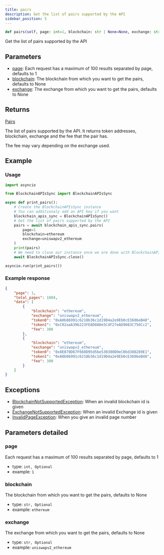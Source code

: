 ```yaml
---
title: pairs
description: Get the list of pairs supported by the API
sidebar_position: 5
---
```



```py
def pairs(self, page: int=1, blockchain: str | None=None, exchange: str | None=None) -> Pairs:
```
Get the list of pairs supported by the API

## Parameters

 - [page](#page): Each request has a maximum of 100 results separated by page, defaults to 1
 - [blockchain](#blockchain): The blockchain from which you want to get the pairs, defaults to None
 - [exchange](#exchange): The exchange from which you want to get the pairs, defaults to None

## Returns

<CodeBlock language="python">
    <a href="/docs/python-sdk/models/Pairs">Pairs</a>
</CodeBlock>

The list of pairs supported by the API. It returns token addresses,
blockchain, exchange and the fee that the pair has.

The fee may vary depending on the exchange used.


## Example

### Usage

```py
import asyncio

from BlockchainAPIsSync import BlockchainAPIsSync

async def print_pairs():
    # Create the BlockchainAPIsSync instance
    # You can additionaly add an API key if you want
    blockchain_apis_sync = BlockchainAPIsSync()
    # Get the list of pairs supported by the API
    pairs = await blockchain_apis_sync.pairs(
        page=1
        blockchain=ethereum
        exchange=uniswapv2_ethereum
    )
    print(pairs)
    # We need to close our instance once we are done with BlockchainAPIs
    await BlockchainAPIsSync.close()

asyncio.run(print_pairs())
```

### Example response


```json
{
    "page": 1,
    "total_pages": 1804,
    "data": [
        {
            "blockchain": "ethereum",
            "exchange": "uniswapv2_ethereum",
            "token0": "0xA0b86991c6218b36c1d19D4a2e9Eb0cE3606eB48",
            "token1": "0xC02aaA39b223FE8D0A0e5C4F27eAD9083C756Cc2",
            "fee": 300
        },
        {
            "blockchain": "ethereum",
            "exchange": "uniswapv2_ethereum",
            "token0": "0x8E870D67F660D95d5be530380D0eC0bd388289E1",
            "token1": "0xA0b86991c6218b36c1d19D4a2e9Eb0cE3606eB48",
            "fee": 300
        }
    ]
}

```
## Exceptions

- [BlockchainNotSupportedException](/docs/python-sdk/exceptions/blockchain-not-supported-exception): When an invalid blockchain id is given
- [ExchangeNotSupportedException](/docs/python-sdk/exceptions/exchange-not-supported-exception): When an invalid Exchange id is given
- [InvalidPageException](/docs/python-sdk/exceptions/invalid-page-exception): When you give an invalid page number

## Parameters detailed
### page

Each request has a maximum of 100 results separated by page, defaults to 1
- type: `int, Optional`
- example: `1`

### blockchain

The blockchain from which you want to get the pairs, defaults to None
- type: `str, Optional`
- example: `ethereum`

### exchange

The exchange from which you want to get the pairs, defaults to None
- type: `str, Optional`
- example: `uniswapv2_ethereum`

